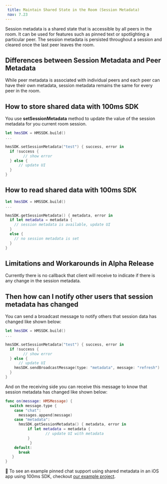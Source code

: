 ```yaml
---
 title: Maintain Shared State in the Room (Session Metadata)
 nav: 7.23
---
```


Session metadata is a shared state that is accessible by all peers in the room. It can be used for features such as pinned text or spotlighting a particular peer. The session metadata is persisted throughout a session and cleared once the last peer leaves the room.

## Differences between Session Metadata and Peer Metadata

While peer metadata is associated with individual peers and each peer can have their own metadata, session metadata remains the same for every peer in the room.

## How to store shared data with 100ms SDK

You use **setSessionMetadata** method to update the value of the session metadata for you current room session.

```swift
let hmsSDK = HMSSDK.build()
...

hmsSDK.setSessionMetadata("test") { success, error in
  if !success {
		// show error
  } else {
	  // update UI
  }
}
```

## How to read shared data with 100ms SDK

```swift
let hmsSDK = HMSSDK.build()
...

hmsSDK.getSessionMetadata() { metadata, error in
  if let metadata = metadata {
    // session metadata is available, update UI
  }
  else {
    // no session metadata is set
  }
}
```

## Limitations and Workarounds in Alpha Release

Currently there is no callback that client will receive to indicate if there is any change in the session metadata.

## Then how can I notify other users that session metadata has changed

You can send a broadcast message to notify others that session data has changed like shown below:

```swift
let hmsSDK = HMSSDK.build()
...

hmsSDK.setSessionMetadata("test") { success, error in
  if !success {
		// show error
  } else {
	  // update UI
    hmsSDK.sendBroadcastMessage(type: "metadata", message: "refresh")
  }
}
```

And on the receiving side you can receive this message to know that session metadata has changed like shown below:

```swift
func on(message: HMSMessage) {
  switch message.type {
    case "chat":
      messages.append(message)
    case "metadata":
      hmsSDK.getSessionMetadata() { metadata, error in
	      if let metadata = metadata {
				  // update UI with metadata
	      }
		   }
    default:
      break
   }
}
```

👀 To see an example pinned chat support using shared metadata in an iOS app using 100ms SDK, checkout [our example project](https://github.com/100mslive/100ms-ios-sdk/tree/main/Example).
